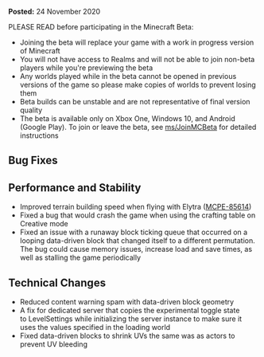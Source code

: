 **Posted:** 24 November 2020

PLEASE READ before participating in the Minecraft Beta:

-   Joining the beta will replace your game with a work in progress version of Minecraft
-   You will not have access to Realms and will not be able to join non-beta players while you're previewing the beta
-   Any worlds played while in the beta cannot be opened in previous versions of the game so please make copies of worlds to prevent losing them
-   Beta builds can be unstable and are not representative of final version quality
-   The beta is available only on Xbox One, Windows 10, and Android (Google Play). To join or leave the beta, see [ms/JoinMCBeta](https://aka.ms/JoinMCBeta) for detailed instructions

## Bug Fixes

## **Performance and Stability** 

-   Improved terrain building speed when flying with Elytra ([MCPE-85614](https://bugs.mojang.com/browse/MCPE-85614))  
-   Fixed a bug that would crash the game when using the crafting table on Creative mode  
-   Fixed an issue with a runaway block ticking queue that occurred on a looping data-driven block that changed itself to a different permutation. The bug could cause memory issues, increase load and save times, as well as stalling the game periodically 

## **Technical Changes**  

-   Reduced content warning spam with data\-driven block geometry  
-   A fix for dedicated server that copies the experimental toggle state to LevelSettings while initializing the server instance to make sure it uses the values specified in the loading world 
-   Fixed data\-driven blocks to shrink UVs the same was as actors to prevent UV bleeding